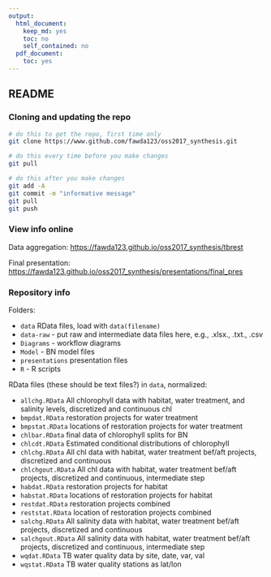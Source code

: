 ```yaml
---
output:
  html_document:
    keep_md: yes
    toc: no
    self_contained: no
  pdf_document:
    toc: yes
---
```


## README

### Cloning and updating the repo

```bash
# do this to get the repo, first time only
git clone https://www.github.com/fawda123/oss2017_synthesis.git

# do this every time before you make changes
git pull

# do this after you make changes
git add -A
git commit -m "informative message"
git pull
git push
```
### View info online

Data aggregation: <https://fawda123.github.io/oss2017_synthesis/tbrest>

Final presentation: <https://fawda123.github.io/oss2017_synthesis/presentations/final_pres>

### Repository info

Folders:

* `data` RData files, load with `data(filename)`
* `data-raw` - put raw and intermediate data files here, e.g., .xlsx., .txt., .csv
* `Diagrams` - workflow diagrams
* `Model` - BN model files
* `presentations` presentation files
* `R` - R scripts

RData files (these should be text files?) in `data`, normalized:

* `allchg.RData` All chlorophyll data with habitat, water treatment, and salinity levels, discretized and continuous chl
* `bmpdat.RData` restoration projects for water treatment
* `bmpstat.RData` locations of restoration projects for water treatment
* `chlbar.RData` final data of chlorophyll splits for BN
* `chlcdt.RData` Estimated conditional distributions of chlorophyll
* `chlchg.RData` All chl data with habitat, water treatment bef/aft projects, discretized and continuous
* `chlchgout.RData` All chl data with habitat, water treatment bef/aft projects, discretized and continuous, intermediate step
* `habdat.RData` restoration projects for habitat
* `habstat.RData` locations of restoration projects for habitat
* `restdat.RData` restoration projects combined
* `reststat.RData` location of restoration projects combined
* `salchg.RData` All salinity data with habitat, water treatment bef/aft projects, discretized and continuous
* `salchgout.RData` All salinity data with habitat, water treatment bef/aft projects, discretized and continuous, intermediate step
* `wqdat.RData` TB water quality data by site, date, var, val
* `wqstat.RData` TB water quality stations as lat/lon
